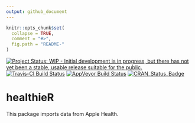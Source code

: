 ```yaml
---
output: github_document
---
```


<!-- README.md is generated from README.Rmd. Please edit that file -->

```r
knitr::opts_chunk$set(
  collapse = TRUE,
  comment = "#>",
  fig.path = "README-"
)
```

[![Project Status: WIP - Initial development is in progress, but there has not yet been a stable, usable release suitable for the public.](http://www.repostatus.org/badges/latest/wip.svg)](http://www.repostatus.org/#wip)
[![Travis-CI Build Status](https://travis-ci.org/paulstaab/healthieR.svg?branch=master)](https://travis-ci.org/paulstaab/healthieR)
[![AppVeyor Build Status](https://ci.appveyor.com/api/projects/status/qesjciivdfau6baf/branch/master?svg=true)](https://ci.appveyor.com/project/paulstaab/healthier/branch/master)
[![CRAN_Status_Badge](http://www.r-pkg.org/badges/version/healthieR)](https://cran.r-project.org/package=healthieR)



healthieR
=========

This package imports data from Apple Health.
